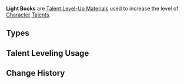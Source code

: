 {{Terminology Infobox
|image        = <gallery>
Item Teachings of Light.png|Teachings
Item Guide to Light.png|Guide
Item Philosophies of Light.png|Philosophies
</gallery>
|type         = Item Groups
|type2        = Talent Level-Up Materials
|type3        = Talent Books
|day1         = Wednesday
|day2         = Saturday
|day3         = Sunday
|source1      = Violet Court
}}
'''Light Books''' are [[Talent Level-Up Materials]] used to increase the level of [[Character]] [[Talents]].

==Types==
{{Material Quality
|2=Teachings of Light
|3=Guide to Light
|4=Philosophies of Light
}}

==Talent Leveling Usage==
{{Talent Leveling Usage|item=Teachings of Light|item2=Guide to Light|item3=Philosophies of Light|or=yes}}

==Change History==
{{Change History|2.0}}
[[Category:Light Books| ]]